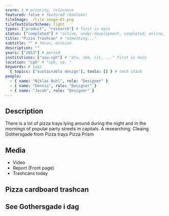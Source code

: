 ```yaml
---
score: 1 # priority, relevance
featured: false # featured (boolean)
tileImage: ./tile-image-01.png
tileTextColorScheme: light
types: ["product", "research"] # first is main
status: ["completed"] # "active, under-development, completed, online, ..."
title: "Pizza Trashcan" # "something..."
subtitle: "" # focus, mission
description: ""
years: ["2013"] # period
institutions: ["aau-cph"] # "dtu, ibm, cic, ..." first is main
location: "cph" # "cph, vø, "
keywords: # tags
  { topics: ["sustainable design"], tools: [] } # tech stack
people:
  - { name: "Niklas Buhl", role: "Designer" }
  - { name: "Dennis", role: "Designer" }
  - { name: "Jacob", role: "Designer" }
---
```


<!-- # Pizza Trashcan -->

## Description

There is a lot of pizza trays lying around during the night and in the mornings of popular party streets in capitals. A researching.
Cleaing Gothersgade from Pizza trays
Pizza Prism

## Media

- Video
- Report (Front page)
- Trashcans today

## Pizza cardboard trashcan

## See Gothersgade i dag
